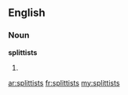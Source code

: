 ==English==

===Noun===
'''splittists'''

# {{plural of|[[splittist]]}}

[[ar:splittists]]
[[fr:splittists]]
[[my:splittists]]
